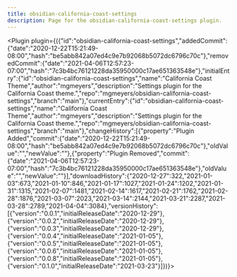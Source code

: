 ---
title: obsidian-california-coast-settings
description: Page for the obsidian-california-coast-settings plugin.
---


<Plugin plugin={({"id":"obsidian-california-coast-settings","addedCommit":{"date":"2020-12-22T15:21:49-08:00","hash":"be5abb842a07ed4c9e7b92068b5072dc6796c70c"},"removedCommit":{"date":"2021-04-06T12:57:23-07:00","hash":"7c3b4bc76121228da35950000c17ae651363548e"},"initialEntry":{"id":"obsidian-california-coast-settings","name":"California Coast Theme","author":"mgmeyers","description":"Settings plugin for the California Coast theme.","repo":"mgmeyers/obsidian-california-coast-settings","branch":"main"},"currentEntry":{"id":"obsidian-california-coast-settings","name":"California Coast Theme","author":"mgmeyers","description":"Settings plugin for the California Coast theme.","repo":"mgmeyers/obsidian-california-coast-settings","branch":"main"},"changeHistory":[{"property":"Plugin Added","commit":{"date":"2020-12-22T15:21:49-08:00","hash":"be5abb842a07ed4c9e7b92068b5072dc6796c70c"},"oldValue":"","newValue":""},{"property":"Plugin Removed","commit":{"date":"2021-04-06T12:57:23-07:00","hash":"7c3b4bc76121228da35950000c17ae651363548e"},"oldValue":"","newValue":""}],"downloadHistory":{"2020-12-27":322,"2021-01-03":673,"2021-01-10":846,"2021-01-17":1027,"2021-01-24":1202,"2021-01-31":1315,"2021-02-07":1481,"2021-02-14":1617,"2021-02-21":1762,"2021-02-28":1876,"2021-03-07":2023,"2021-03-14":2144,"2021-03-21":2287,"2021-03-28":2789,"2021-04-04":3084},"versionHistory":[{"version":"0.0.1","initialReleaseDate":"2020-12-29"},{"version":"0.0.2","initialReleaseDate":"2020-12-29"},{"version":"0.0.3","initialReleaseDate":"2020-12-29"},{"version":"0.0.4","initialReleaseDate":"2021-01-05"},{"version":"0.0.5","initialReleaseDate":"2021-01-05"},{"version":"0.0.6","initialReleaseDate":"2021-01-05"},{"version":"0.0.8","initialReleaseDate":"2021-01-05"},{"version":"0.1.0","initialReleaseDate":"2021-03-23"}]})}></Plugin>